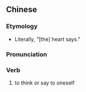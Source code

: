 {{also|心说}}
==Chinese==
{{zh-forms|s=心说}}

===Etymology===
* Literally, "[the] heart says."

===Pronunciation===
{{zh-pron
|m=xīnshuō
|cat=v
}}

===Verb===
{{zh-verb}}

# to think or say to oneself